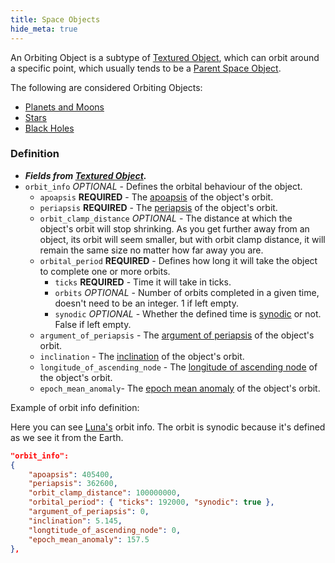 ```yaml
---
title: Space Objects
hide_meta: true
---
```


An Orbiting Object is a subtype of [Textured Object](https://moddedmc.wiki/cs/project/stellarview/docs/resourcepacks/textured_objects),
which can orbit around a specific point, which usually tends to be a [Parent Space Object](https://moddedmc.wiki/cs/project/stellarview/docs/resourcepacks/space_objects).

The following are considered Orbiting Objects:
* [Planets and Moons](https://moddedmc.wiki/cs/project/stellarview/docs/resourcepacks/planets_and_moons)
* [Stars](https://moddedmc.wiki/cs/project/stellarview/docs/resourcepacks/stars)
* [Black Holes](https://moddedmc.wiki/cs/project/stellarview/docs/resourcepacks/black_holes)

### Definition
* ***Fields from [Textured Object](https://moddedmc.wiki/cs/project/stellarview/docs/resourcepacks/textured_objects).***
* `orbit_info` *OPTIONAL* - Defines the orbital behaviour of the object.
    * `apoapsis` **REQUIRED** - The [apoapsis](https://en.wikipedia.org/wiki/Apsis) of the object's orbit.
    * `periapsis` **REQUIRED** - The [periapsis](https://en.wikipedia.org/wiki/Apsis) of the object's orbit.
    * `orbit_clamp_distance` *OPTIONAL* - The distance at which the object's orbit will stop shrinking. As you get further away from an object, its orbit will seem smaller, but with orbit clamp distance, it will remain the same size no matter how far away you are.
    * `orbital_period` **REQUIRED** - Defines how long it will take the object to complete one or more orbits.
        * `ticks` **REQUIRED** - Time it will take in ticks.
        * `orbits` *OPTIONAL* - Number of orbits completed in a given time, doesn't need to be an integer. 1 if left empty.
        * `synodic` *OPTIONAL* - Whether the defined time is [synodic](https://en.wikipedia.org/wiki/Synodic_day) or not. False if left empty.
    * `argument_of_periapsis` - The [argument of periapsis](https://en.wikipedia.org/wiki/Argument_of_periapsis) of the object's orbit.
    * `inclination` - The [inclination](https://en.wikipedia.org/wiki/Orbital_inclination) of the object's orbit.
	* `longitude_of_ascending_node` - The [longitude of ascending node](https://en.wikipedia.org/wiki/Longitude_of_the_ascending_node) of the object's orbit.
    * `epoch_mean_anomaly`- The [epoch mean anomaly](https://en.wikipedia.org/wiki/Mean_anomaly#Mean_anomaly_at_epoch) of the object's orbit.

Example of orbit info definition:

Here you can see [Luna's](https://github.com/Povstalec/StellarView/blob/main/src/main/resources/assets/stellarview/stellarview/celestials/moon/milky_way/sol/earth/luna.json#L6-L15) orbit info.
The orbit is synodic because it's defined as we see it from the Earth.
```json
"orbit_info":
{
	"apoapsis": 405400,
	"periapsis": 362600,
	"orbit_clamp_distance": 100000000,
	"orbital_period": { "ticks": 192000, "synodic": true },
	"argument_of_periapsis": 0,
	"inclination": 5.145,
	"longtitude_of_ascending_node": 0,
	"epoch_mean_anomaly": 157.5
},
```
